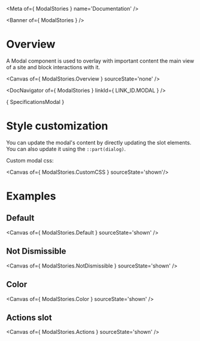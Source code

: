 
<Meta of={ ModalStories } name='Documentation' />

<Banner of={ ModalStories } />

# Overview

A Modal component is used to overlay with important content the main view of a site and block interactions with it.

<Canvas of={ ModalStories.Overview } sourceState='none' />

<DocNavigator of={ ModalStories } linkId={ LINK_ID.MODAL } />

<Markdown>{ SpecificationsModal }</Markdown>

# Style customization

You can update the modal's content by directly updating the slot elements. You can also update it using the `::part(dialog)`.

Custom modal css:

<Canvas of={ ModalStories.CustomCSS } sourceState='shown'/>

# Examples

## Default

<Canvas of={ ModalStories.Default } sourceState='shown' />

## Not Dismissible

<Canvas of={ ModalStories.NotDismissible } sourceState='shown' />

## Color

<Canvas of={ ModalStories.Color } sourceState='shown' />

## Actions slot

<Canvas of={ ModalStories.Actions } sourceState='shown' />
